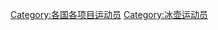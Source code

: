 {{Categories by country|nocat}}

[[Category:各国各项目运动员|Category:各国各项目运动员]]
[[Category:冰壶运动员|Category:冰壶运动员]]